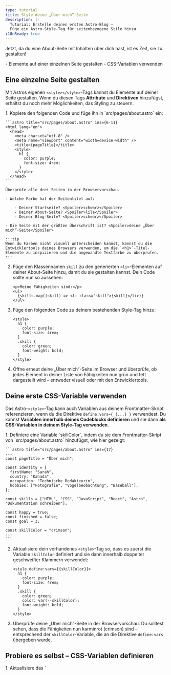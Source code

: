 ```yaml
---
type: tutorial
title: Style deine „Über mich“-Seite
description: |-
  Tutorial: Erstelle deinen ersten Astro-Blog –
  Füge ein Astro-Style-Tag für seitenbezogene Stile hinzu
i18nReady: true
---
```


Jetzt, da du eine About-Seite mit Inhalten über dich hast, ist es Zeit, sie zu gestalten!

<PreCheck>
  - Elemente auf einer einzelnen Seite gestalten
  - CSS-Variablen verwenden
</PreCheck>

## Eine einzelne Seite gestalten

Mit Astros eigenen `<style></style>`-Tags kannst du Elemente auf deiner Seite gestalten. Wenn du diesen Tags **Attribute** und **Direktiven** hinzufügst, erhältst du noch mehr Möglichkeiten, das Styling zu steuern.

<Steps>
1. Kopiere den folgenden Code und füge ihn in `src/pages/about.astro` ein:

    ```astro title="src/pages/about.astro" ins={6-11}
    <html lang="en">
      <head>
        <meta charset="utf-8" />
        <meta name="viewport" content="width=device-width" />
        <title>{pageTitle}</title>
        <style>
          h1 {
            color: purple;
            font-size: 4rem;
          }
        </style>
      </head> 
    ```

    Überprüfe alle drei Seiten in der Browservorschau.
    
    - Welche Farbe hat der Seitentitel auf:

        - Deiner Startseite? <Spoiler>schwarz</Spoiler>
        - Deiner About-Seite? <Spoiler>lila</Spoiler>
        - Deiner Blog-Seite? <Spoiler>schwarz</Spoiler>

    - Die Seite mit der größten Überschrift ist? <Spoiler>deine „Über mich“-Seite</Spoiler>

    :::tip
    Wenn du Farben nicht visuell unterscheiden kannst, kannst du die Entwicklertools deines Browsers verwenden, um die `<h1>`-Titel-Elemente zu inspizieren und die angewandte Textfarbe zu überprüfen.
    :::

2. Füge den Klassennamen `skill` zu den generierten `<li>`-Elementen auf deiner About-Seite hinzu, damit du sie gestalten kannst. Dein Code sollte nun so aussehen:

    ```astro title="src/pages/about.astro" 'class="skill"'
    <p>Meine Fähigkeiten sind:</p>
    <ul>
      {skills.map((skill) => <li class="skill">{skill}</li>)}
    </ul>
    ```

3. Füge den folgenden Code zu deinem bestehenden Style-Tag hinzu:

    ```astro title="src/pages/about.astro" ins={6-9}
    <style>
      h1 {
        color: purple;
        font-size: 4rem;
      }
      .skill {
        color: green;
        font-weight: bold;
      }
    </style>
    ```

4. Öffne erneut deine „Über mich“-Seite im Browser und überprüfe, ob jedes Element in deiner Liste von Fähigkeiten nun grün und fett dargestellt wird – entweder visuell oder mit den Entwicklertools.
</Steps>

## Deine erste CSS-Variable verwenden

Das Astro-`<style>`-Tag kann auch Variablen aus deinem Frontmatter-Skript referenzieren, wenn du die Direktive `define:vars={ {...} }` verwendest. Du kannst **Variablen innerhalb deines Codeblocks definieren** und sie dann **als CSS-Variablen in deinem Style-Tag verwenden**.

<Steps>
1. Definiere eine Variable `skillColor`, indem du sie dem Frontmatter-Skript von `src/pages/about.astro` hinzufügst, wie hier gezeigt:

    ```astro title="src/pages/about.astro" ins={17}
    ---
    const pageTitle = "Über mich";

    const identity = {
      firstName: "Sarah",
      country: "Kanada",
      occupation: "Technische Redakteurin",
      hobbies: ["Fotografie", "Vogelbeobachtung", "Baseball"],
    };

    const skills = ["HTML", "CSS", "JavaScript", "React", "Astro", "Dokumentation schreiben"];

    const happy = true;
    const finished = false;
    const goal = 3;
  
    const skillColor = "crimson";
    ---
    ```

2. Aktualisiere dein vorhandenes `<style>`-Tag so, dass es zuerst die Variable `skillColor` definiert und sie dann innerhalb doppelter geschweifter Klammern verwendet:

    ```astro title="src/pages/about.astro" "define:vars={{skillColor}}" "var(--skillColor)" del={7} ins={8}
    <style define:vars={{skillColor}}> 
      h1 {
        color: purple;
        font-size: 4rem;
      }
      .skill {
        color: green;
        color: var(--skillColor);
        font-weight: bold;
      }
    </style>
    ```

3. Überprüfe deine „Über mich“-Seite in der Browservorschau. Du solltest sehen, dass die Fähigkeiten nun karminrot (crimson) sind – entsprechend der `skillColor`-Variable, die an die Direktive `define:vars` übergeben wurde.
</Steps>

<Box icon="puzzle-piece">

## Probiere es selbst – CSS-Variablen definieren

<Steps>
 1. Aktualisiere das `<style>`-Tag auf deiner About-Seite so, dass es wie unten aussieht: 

    ```astro title="src/pages/about.astro"
    <style define:vars={{skillColor, fontWeight, textCase}}>
      h1 {
        color: purple;
        font-size: 4rem;
      }
      .skill {
        color: var(--skillColor);
        font-weight: var(--fontWeight);
        text-transform: var(--textCase);
      }
    </style>
    ```
 
 2. Füge in deinem Frontmatter-Skript alle fehlenden Variablen hinzu, damit dein neues `<style>`-Tag erfolgreich auf deine Liste von Fähigkeiten angewendet wird:
    - Die Textfarbe ist Karminrot (`crimson`)
    - Der Text ist fett
    - Die Listenelemente sind in Großbuchstaben (ALL CAPS)
</Steps>
<details>
<summary>✅ Zeige mir den Code! ✅</summary>

```astro title="src/pages/about.astro" ins={18-19}
---
const pageTitle = "Über mich";

const identity = {
  firstName: "Sarah",
  country: "Kanada",
  occupation: "Technische Redakteurin",
  hobbies: ["Fotografie", "Vogelbeobachtung", "Baseball"],
};

const skills = ["HTML", "CSS", "JavaScript", "React", "Astro", "Dokumentation schreiben"];

const happy = true;
const finished = false;
const goal = 3;

const skillColor = "crimson";
const fontWeight = "bold";
const textCase = "uppercase";
---
```
</details>

</Box>

<Box icon="check-list">
## Checkliste

<Checklist>
- [ ] Ich kann mit einem Astro-`<style>`-Tag CSS-Stile auf eine einzelne Seite anwenden.
- [ ] Ich kann Variablen verwenden, um Elemente auf der Seite zu gestalten.
</Checklist>
</Box>

### Ressourcen
- [Astro-Syntax im Vergleich zu JSX](/de/reference/astro-syntax/#unterschiede-zwischen-astro-und-jsx)
- [Astro-`<style>`-Tag](/de/guides/styling/#styles-stile-in-astro)
- [CSS-Variablen in Astro](/de/guides/styling/#css-variablen)
